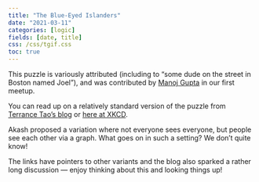 ```yaml
---
title: "The Blue-Eyed Islanders"
date: "2021-03-11"
categories: [logic]
fields: [date, title]
css: /css/tgif.css
toc: true
---
```


:::{.callout-tip appearance="simple" icon=false}
This puzzle is variously attributed (including to "some dude on the street in Boston named Joel"), and was contributed by [Manoj Gupta](http://people.iitgn.ac.in/~gmanoj/) in our first meetup.
:::

You can read up on a relatively standard version of the puzzle from [Terrance Tao's blog](https://terrytao.wordpress.com/2008/02/05/the-blue-eyed-islanders-puzzle/) or [here at XKCD](https://xkcd.com/blue_eyes.html).

Akash proposed a variation where not everyone sees everyone, but people see each other via a graph. What goes on in such a setting? We don't quite know!

The links have pointers to other variants and the blog also sparked a rather long discussion — enjoy thinking about this and looking things up!